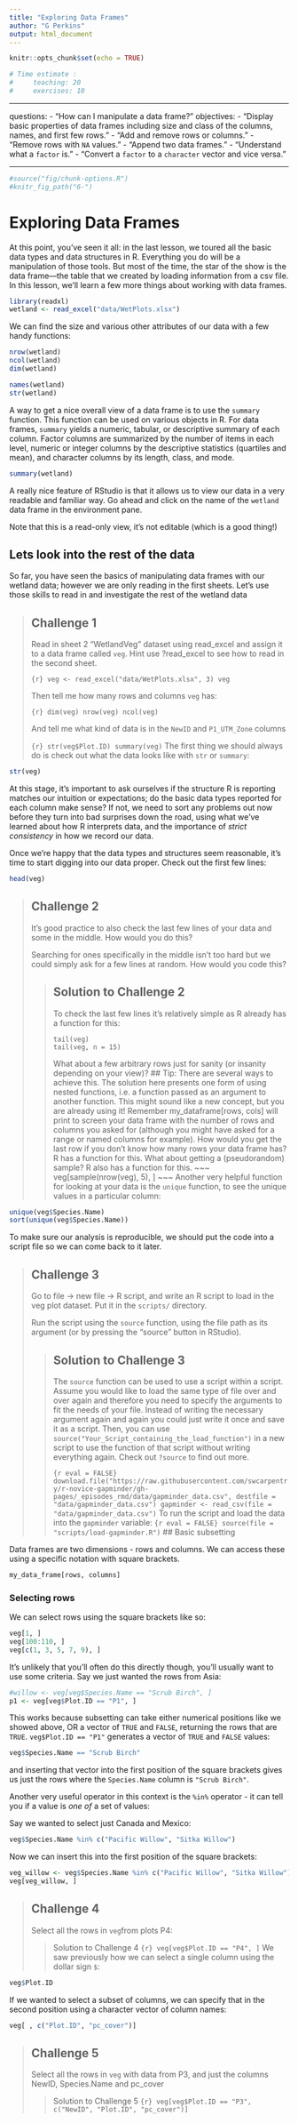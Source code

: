 ```yaml
---
title: "Exploring Data Frames"
author: "G Perkins"
output: html_document
---
```


```r
knitr::opts_chunk$set(echo = TRUE)

# Time estimate : 
#     teaching: 20
#     exercises: 10

```

---

questions:
- "How can I manipulate a data frame?"
objectives:
- "Display basic properties of data frames including size and class of the columns, names, and first few rows."
- "Add and remove rows or columns."
- "Remove rows with `NA` values."
- "Append two data frames."
- "Understand what a `factor` is."
- "Convert a `factor` to a `character` vector and vice versa."

---

```r
#source("fig/chunk-options.R")
#knitr_fig_path("6-")
```


# Exploring Data Frames


At this point, you've seen it all: in the last lesson, we toured all the basic
data types and data structures in R. Everything you do will be a manipulation of
those tools. But most of the time, the star of the show is the data frame—the table that we created by loading information from a csv file. In this lesson, we'll learn a few more things
about working with data frames.

```r
library(readxl)
wetland <- read_excel("data/WetPlots.xlsx") 

```

We can find the size and various other attributes of our data with a few handy functions:

```r
nrow(wetland)
ncol(wetland)
dim(wetland)
```

```r
names(wetland)
str(wetland)
```

A way to get a nice overall view of a data frame is to use the `summary` function. This function can be used on various objects in R. For data frames, `summary` yields a numeric, tabular, or descriptive summary of each column. Factor columns are summarized by the number of items in each level, numeric or integer columns by the descriptive statistics (quartiles and mean), and character columns by its length, class, and mode.  

```r
summary(wetland)
```

A really nice feature of RStudio is that it allows us to view our data in a 
very readable and familiar way. Go ahead and click on the name of the `wetland`
data frame in the environment pane.

Note that this is a read-only view, it's not editable (which is a good thing!)


## Lets look into the rest of the data 

So far, you have seen the basics of manipulating data frames with our wetland data;
however we are only reading in the first sheets. Let's use those skills to read in and investigate 
the rest of the wetland data

> ## Challenge 1
>
> Read in sheet 2 "WetlandVeg" dataset using read_excel and assign it to a data frame
> called `veg`. Hint use ?read_excel to see how to read in the second sheet.
>
> ```{r}
> veg <- read_excel("data/WetPlots.xlsx", 3)
> veg 
> ```
>
> Then tell me how many rows and columns `veg` has:
> 
> ```{r}
> dim(veg)
> nrow(veg)
> ncol(veg)
> ```
> 
> And tell me what kind of data is in the `NewID` and `P1_UTM_Zone` columns
> 
> ```{r}
> str(veg$Plot.ID)
> summary(veg)
> ```
The first thing we should always do is check out what the data looks like with
`str` or `summary`:

```r
str(veg)
```


At this stage, it's important to ask ourselves if the structure R is reporting
matches our intuition or expectations; do the basic data types reported for each
column make sense? If not, we need to sort any problems out now before they turn
into bad surprises down the road, using what we've learned about how R
interprets data, and the importance of *strict consistency* in how we record our
data.

Once we're happy that the data types and structures seem reasonable, it's time
to start digging into our data proper. Check out the first few lines:

```r
head(veg)
```

> ## Challenge 2
>
> It's good practice to also check the last few lines of your data and some in the middle. How would you do this?
>
> Searching for ones specifically in the middle isn't too hard but we could simply ask for a few lines at random. How would you code this?
>
> > ## Solution to Challenge 2
> > To check the last few lines it's relatively simple as R already has a function for this:
> > 
> > ~~~
> > tail(veg)
> > tail(veg, n = 15)
> > ~~~
> > 
> > What about a few arbitrary rows just for sanity (or insanity depending on your view)?
> > ## Tip: There are several ways to achieve this.
> > The solution here presents one form of using nested functions, i.e. a function passed as an argument to another function. This might sound like a new concept, but you are already using it!
> > Remember my_dataframe[rows, cols] will print to screen your data frame with the number of rows and columns you asked for (although you might have asked for a range or named columns for example). How would you get the last row if you don't know how many rows your data frame has? R has a function for this. What about getting a (pseudorandom) sample? R also has a function for this.
> > ~~~
> > veg[sample(nrow(veg), 5), ]
> > ~~~
Another very helpful function for looking at your data is the `unique` 
function, to see the unique values in a particular column:

```r
unique(veg$Species.Name)
sort(unique(veg$Species.Name))
```


To make sure our analysis is reproducible, we should put the code
into a script file so we can come back to it later.

> ## Challenge 3
>
> Go to file -> new file -> R script, and write an R script
> to load in the veg plot dataset. Put it in the `scripts/`
> directory.
>
> Run the script using the `source` function, using the file path
> as its argument (or by pressing the "source" button in RStudio).
>
> > ## Solution to Challenge 3
> > 
> > The `source` function can be used to use a script within a script.
> > Assume you would like to load the same type of file over and over 
> > again and therefore you need to specify the arguments to fit the 
> > needs of your file. Instead of writing the necessary argument again
> > and again you could just write it once and save it as a script. Then,
> > you can use `source("Your_Script_containing_the_load_function")` in a new
> > script to use the function of that script without writing everything again.
> > Check out `?source` to find out more.
> > 
> > ```{r eval = FALSE}
> > download.file("https://raw.githubusercontent.com/swcarpentry/r-novice-gapminder/gh-pages/_episodes_rmd/data/gapminder_data.csv", destfile = "data/gapminder_data.csv")
> > gapminder <- read_csv(file = "data/gapminder_data.csv")
> > ```
> > To run the script and load the data into the `gapminder` variable:
> > ```{r eval = FALSE}
> > source(file = "scripts/load-gapminder.R")
> > ```
## Basic subsetting

Data frames are two dimensions - rows and columns. We can access these using a 
specific notation with square brackets.

```r
my_data_frame[rows, columns]
```

### Selecting rows

We can select rows using the square brackets like so:

```r
veg[1, ]
veg[100:110, ]
veg[c(1, 3, 5, 7, 9), ]
```

It's unlikely that you'll often do this directly though, you'll usually want 
to use some criteria. Say we just wanted the rows from Asia:

```r
#willow <- veg[veg$Species.Name == "Scrub Birch", ]
p1 <- veg[veg$Plot.ID == "P1", ]


```

This works because subsetting can take either numerical positions like we showed
above, OR a vector of `TRUE` and `FALSE`, returning the rows that are `TRUE`.
`veg$Plot.ID == "P1"` generates a vector of `TRUE` and `FALSE`
values:

```r
veg$Species.Name == "Scrub Birch"
```

and inserting that vector into the first position of the square brackets
gives us just the rows where the `Species.Name` column is `"Scrub Birch"`.

Another very useful operator in this context is the `%in%` operator - it can 
tell you if a value is _one of_ a set of values:

Say we wanted to select just Canada and Mexico:

```r
veg$Species.Name %in% c("Pacific Willow", "Sitka Willow")
```

Now we can insert this into the first position of the square brackets:

```r
veg_willow <- veg$Species.Name %in% c("Pacific Willow", "Sitka Willow")
veg[veg_willow, ]
```

> ## Challenge 4
> Select all the rows in `veg`from plots P4:
>
> > Solution to Challenge 4
> > ```{r}
> > veg[veg$Plot.ID == "P4", ]
> > ```
We saw previously how we can select a single column using the dollar sign `$`:

```r
veg$Plot.ID
```

If we wanted to select a subset of columns, we can specify that in the second 
position using a character vector of column names:

```r
veg[ , c("Plot.ID", "pc_cover")]
```

> ## Challenge 5
> Select all the rows in `veg` with data from P3, and just the columns
> NewID, Species.Name  and pc_cover
>
> > Solution to Challenge 5
> > ```{r}
> > veg[veg$Plot.ID == "P3", c("NewID", "Plot.ID", "pc_cover")]
> > ```

